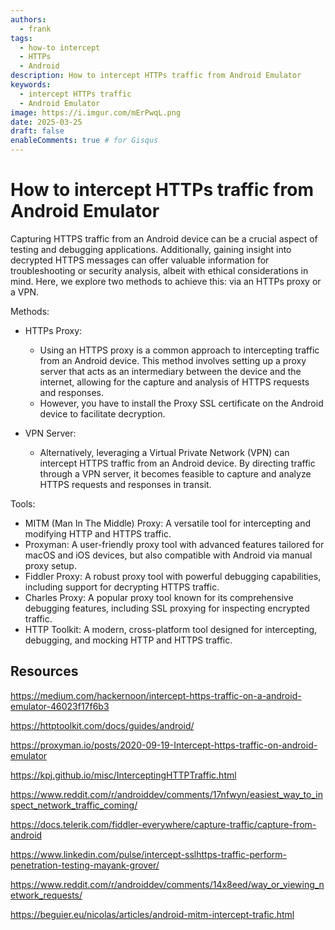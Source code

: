 ```yaml
---
authors:
  - frank
tags:
  - how-to intercept 
  - HTTPs
  - Android
description: How to intercept HTTPs traffic from Android Emulator
keywords:
  - intercept HTTPs traffic
  - Android Emulator
image: https://i.imgur.com/mErPwqL.png
date: 2025-03-25
draft: false
enableComments: true # for Gisqus
---
```


# How to intercept HTTPs traffic from Android Emulator

Capturing HTTPS traffic from an Android device can be a crucial aspect of testing and debugging applications. Additionally, gaining insight into decrypted HTTPS messages can offer valuable information for troubleshooting or security analysis, albeit with ethical considerations in mind. Here, we explore two methods to achieve this: via an HTTPs proxy or a VPN.

Methods:

- HTTPs Proxy:
    - Using an HTTPS proxy is a common approach to intercepting traffic from an Android device. This method involves setting up a proxy server that acts as an intermediary between the device and the internet, allowing for the capture and analysis of HTTPS requests and responses. 
    - However, you have to install the Proxy SSL certificate on the Android device to facilitate decryption.

- VPN Server:
    - Alternatively, leveraging a Virtual Private Network (VPN) can intercept HTTPS traffic from an Android device. By directing traffic through a VPN server, it becomes feasible to capture and analyze HTTPS requests and responses in transit.

Tools:
- MITM (Man In The Middle) Proxy: A versatile tool for intercepting and modifying HTTP and HTTPS traffic.
- Proxyman: A user-friendly proxy tool with advanced features tailored for macOS and iOS devices, but also compatible with Android via manual proxy setup.
- Fiddler Proxy: A robust proxy tool with powerful debugging capabilities, including support for decrypting HTTPS traffic.
- Charles Proxy: A popular proxy tool known for its comprehensive debugging features, including SSL proxying for inspecting encrypted traffic.
- HTTP Toolkit: A modern, cross-platform tool designed for intercepting, debugging, and mocking HTTP and HTTPS traffic.

<!--truncate-->

## Resources

https://medium.com/hackernoon/intercept-https-traffic-on-a-android-emulator-46023f17f6b3

https://httptoolkit.com/docs/guides/android/

https://proxyman.io/posts/2020-09-19-Intercept-https-traffic-on-android-emulator

https://kpj.github.io/misc/InterceptingHTTPTraffic.html

https://www.reddit.com/r/androiddev/comments/17nfwyn/easiest_way_to_inspect_network_traffic_coming/

https://docs.telerik.com/fiddler-everywhere/capture-traffic/capture-from-android

https://www.linkedin.com/pulse/intercept-sslhttps-traffic-perform-penetration-testing-mayank-grover/

https://www.reddit.com/r/androiddev/comments/14x8eed/way_or_viewing_network_requests/

https://beguier.eu/nicolas/articles/android-mitm-intercept-trafic.html